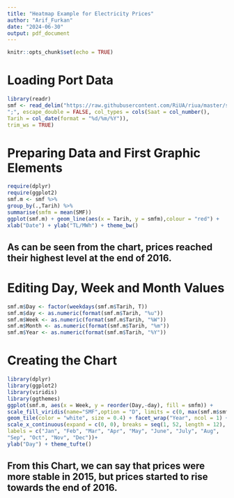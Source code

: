 ---
title: "Heatmap Example for Electricity Prices"
author: "Arif_Furkan"
date: "2024-06-30"
output: pdf_document
---

```{r setup, include=FALSE}
knitr::opts_chunk$set(echo = TRUE)
```

# Loading Port Data

```{r}
library(readr)
smf <- read_delim("https://raw.githubusercontent.com/RiUA/riua/master/smf.csv",
";", escape_double = FALSE, col_types = cols(Saat = col_number(),
Tarih = col_date(format = "%d/%m/%Y")),
trim_ws = TRUE)
```

# Preparing Data and First Graphic Elements

```{r}
require(dplyr)
require(ggplot2)
smf.m <- smf %>%
group_by(.,Tarih) %>%
summarise(smfm = mean(SMF))
ggplot(smf.m) + geom_line(aes(x = Tarih, y = smfm),colour = "red") +
xlab("Date") + ylab("TL/MWh") + theme_bw()
```

## As can be seen from the chart, prices reached their highest level at the end of 2016.

# Editing Day, Week and Month Values

```{r}
smf.m$Day <- factor(weekdays(smf.m$Tarih, T))
smf.m$day <- as.numeric(format(smf.m$Tarih, "%u"))
smf.m$Week <- as.numeric(format(smf.m$Tarih, "%W"))
smf.m$Month <- as.numeric(format(smf.m$Tarih, "%m"))
smf.m$Year <- as.numeric(format(smf.m$Tarih, "%Y"))
```

# Creating the Chart

```{r}
library(dplyr)
library(ggplot2)
library(viridis)
library(ggthemes)
ggplot(smf.m, aes(x = Week, y = reorder(Day,-day), fill = smfm)) +
scale_fill_viridis(name="SMF",option = "D", limits = c(0, max(smf.m$smfm)))+
geom_tile(color = "white", size = 0.4) + facet_wrap("Year", ncol = 1) +
scale_x_continuous(expand = c(0, 0), breaks = seq(1, 52, length = 12),
labels = c("Jan", "Feb", "Mar", "Apr", "May", "June", "July", "Aug",
"Sep", "Oct", "Nov", "Dec"))+
ylab("Day") + theme_tufte()
```

## From this Chart, we can say that prices were more stable in 2015, but prices started to rise towards the end of 2016.
